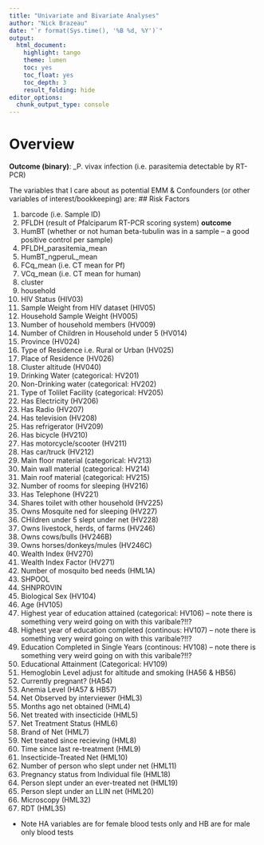 ```yaml
--- 
title: "Univariate and Bivariate Analyses" 
author: "Nick Brazeau" 
date: "`r format(Sys.time(), '%B %d, %Y')`" 
output: 
  html_document: 
    highlight: tango 
    theme: lumen 
    toc: yes 
    toc_float: yes 
    toc_depth: 3 
    result_folding: hide 
editor_options:  
  chunk_output_type: console
--- 
```


# Overview

**Outcome (binary)**: _P. vivax infection (i.e. parasitemia detectable by RT-PCR)

The variables that I care about as potential EMM & Confounders (or other variables of interest/bookkeeping) are: 
## Risk Factors


  1. barcode (i.e. Sample ID)
  2. PFLDH (result of Pfalciparum RT-PCR scoring system) **outcome**
  2. HumBT (whether or not human beta-tubulin was in a sample -- a good positive control per sample)
  2. PFLDH_parasitemia_mean
  2. HumBT_ngperuL_mean
  3. FCq_mean (i.e. CT mean for Pf)
  4. VCq_mean (i.e. CT mean for human)
  6. cluster
  7. household
  7. HIV Status (HIV03)
  7. Sample Weight from HIV dataset (HIV05)
  7. Household Sample Weight (HV005)
  7. Number of household members (HV009)
  7. Number of Children in Household under 5 (HV014)
  7. Province (HV024)
  7. Type of Residence i.e. Rural or Urban (HV025)
  7. Place of Residence (HV026)
  7. Cluster altitude (HV040)
  7. Drinking Water (categorical: HV201)
  7. Non-Drinking water (categorical: HV202)
  7. Type of Tolilet Facility (categorical: HV205)
  7. Has Electricity (HV206)
  7. Has Radio (HV207)
  7. Has television (HV208)
  7. Has refrigerator (HV209)
  7. Has bicycle (HV210)
  7. Has motorcycle/scooter (HV211)
  7. Has car/truck (HV212)
  7. Main floor material (categorical: HV213)
  7. Main wall material (categorical: HV214)
  7. Main roof material (categorical: HV215)
  7. Number of rooms for sleeping (HV216)
  7. Has Telephone (HV221)
  7. Shares toilet with other household (HV225)
  8. Owns Mosquite ned for sleeping (HV227)
  8. CHildren under 5 slept under net (HV228)
  8. Owns livestock, herds, of farms (HV246)
  8. Owns cows/bulls (HV246B)
  8. Owns horses/donkeys/mules (HV246C)
  8. Wealth Index (HV270)
  8. Wealth Index Factor (HV271)
  8. Number of mosquito bed needs (HML1A)
  8. SHPOOL 
  9. SHNPROVIN
  9. Biological Sex (HV104)
  9. Age (HV105)
  10. Highest year of education attained (categorical: HV106) -- note there is something very weird going on with this varibale?!!?
  10. Highest year of education completed (continous: HV107) -- note there is something very weird going on with this varibale?!!?
  10. Education Completed in Single Years (continous: HV108) -- note there is something very weird going on with this varibale?!!?
  10. Educational Attainment (Categorical: HV109)
  10. Hemoglobin Level adjust for altitude and smoking (HA56 & HB56)
  10. Currently pregnant? (HA54)
  10. Anemia Level (HA57 & HB57)
  10. Net Observed by interviewer (HML3)
  10. Months ago net obtained (HML4)
  10. Net treated with insecticide (HML5)
  10. Net Treatment Status (HML6)
  10. Brand of Net (HML7)
  10. Net treated since recieving (HML8)
  10. Time since last re-treatment (HML9)
  10. Insecticide-Treated Net (HML10)
  10. Number of person who slept under net (HML11)
  10. Pregnancy status from Individual file (HML18)
  10. Person slept under an ever-treated net (HML19)
  10. Person slept under an LLIN net (HML20)
  10. Microscopy (HML32)
  10. RDT (HML35)

* Note HA variables are for female blood tests only and HB are for male only blood tests

